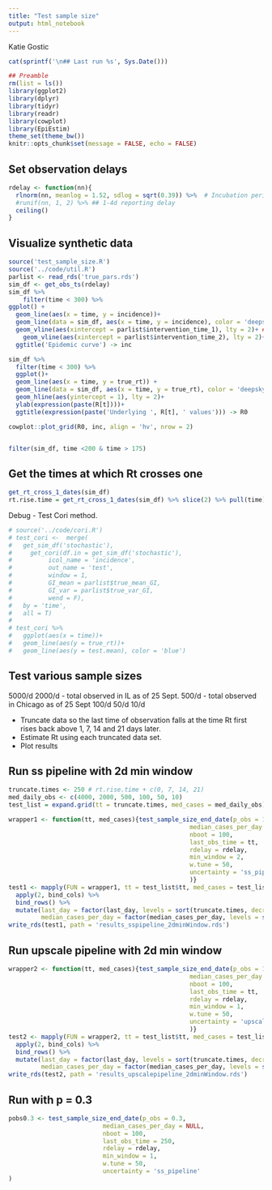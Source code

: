 ```yaml
---
title: "Test sample size"
output: html_notebook
---
```


Katie Gostic

```r
cat(sprintf('\n## Last run %s', Sys.Date()))
```
```r
## Preamble
rm(list = ls())
library(ggplot2)
library(dplyr)
library(tidyr)
library(readr)
library(cowplot)
library(EpiEstim)
theme_set(theme_bw())
knitr::opts_chunk$set(message = FALSE, echo = FALSE)
```



## Set observation delays
```r
rdelay <- function(nn){
  rlnorm(nn, meanlog = 1.52, sdlog = sqrt(0.39)) %>%  # Incubation period from table 2 of Linton et al.
  #runif(nn, 1, 2) %>% ## 1-4d reporting delay
  ceiling()
}

```


## Visualize synthetic data
```r
source('test_sample_size.R')
source('../code/util.R')
parlist <- read_rds('true_pars.rds')
sim_df <- get_obs_ts(rdelay)
sim_df %>%
    filter(time < 300) %>%
ggplot() +
  geom_line(aes(x = time, y = incidence))+
  geom_line(data = sim_df, aes(x = time, y = incidence), color = 'deepskyblue')+
  geom_vline(aes(xintercept = parlist$intervention_time_1), lty = 2)+ ## Dahsed line where Rt starts to decrease
    geom_vline(aes(xintercept = parlist$intervention_time_2), lty = 2)+ ## Dahsed line where Rt starts to decrease
  ggtitle('Epidemic curve') -> inc

sim_df %>% 
  filter(time < 300) %>%
  ggplot()+
  geom_line(aes(x = time, y = true_rt)) +
  geom_line(data = sim_df, aes(x = time, y = true_rt), color = 'deepskyblue') +
  geom_hline(aes(yintercept = 1), lty = 2)+
  ylab(expression(paste(R[t])))+
  ggtitle(expression(paste('Underlying ', R[t], ' values'))) -> R0

cowplot::plot_grid(R0, inc, align = 'hv', nrow = 2)


filter(sim_df, time <200 & time > 175)
```

## Get the times at which Rt crosses one
```r
get_rt_cross_1_dates(sim_df)
rt.rise.time = get_rt_cross_1_dates(sim_df) %>% slice(2) %>% pull(time)
```
Debug - Test Cori method.
```r
# source('../code/cori.R')
# test_cori <-  merge(
#   get_sim_df('stochastic'), 
#     get_cori(df.in = get_sim_df('stochastic'),
#          icol_name = 'incidence', 
#          out_name = 'test', 
#          window = 1, 
#          GI_mean = parlist$true_mean_GI, 
#          GI_var = parlist$true_var_GI, 
#          wend = F),
#   by = 'time', 
#   all = T)
# 
# test_cori %>%
#   ggplot(aes(x = time))+
#   geom_line(aes(y = true_rt))+
#   geom_line(aes(y = test.mean), color = 'blue')
```



## Test various sample sizes

5000/d 
2000/d - total observed in IL as of 25 Sept.
500/d - total observed in Chicago as of 25 Sept
100/d
50/d
10/d


* Truncate data so the last time of observation falls at the time Rt first rises back above 1, 7, 14 and 21 days later.
* Estimate Rt using each truncated data set.
* Plot results


## Run ss pipeline with 2d min window
```r
truncate.times <- 250 # rt.rise.time + c(0, 7, 14, 21)
med_daily_obs <- c(4000, 2000, 500, 100, 50, 10)
test_list = expand.grid(tt = truncate.times, med_cases = med_daily_obs)
```

```r
wrapper1 <- function(tt, med_cases){test_sample_size_end_date(p_obs = 1,
                                                  median_cases_per_day = med_cases,
                                                  nboot = 100,
                                                  last_obs_time = tt,
                                                  rdelay = rdelay,
                                                  min_window = 2, 
                                                  w.tune = 50,
                                                  uncertainty = 'ss_pipeline'
                                                  )}
test1 <- mapply(FUN = wrapper1, tt = test_list$tt, med_cases = test_list$med_cases, SIMPLIFY = 'list') %>%
  apply(2, bind_cols) %>%
  bind_rows() %>%
  mutate(last_day = factor(last_day, levels = sort(truncate.times, decreasing = F)),
         median_cases_per_day = factor(median_cases_per_day, levels = sort(med_daily_obs, decreasing = F)))
write_rds(test1, path = 'results_sspipeline_2dminWindow.rds')
```

##  Run upscale pipeline with 2d min window
```r
wrapper2 <- function(tt, med_cases){test_sample_size_end_date(p_obs = 1,
                                                  median_cases_per_day = med_cases,
                                                  nboot = 100,
                                                  last_obs_time = tt,
                                                  rdelay = rdelay,
                                                  min_window = 1,
                                                  w.tune = 50,
                                                  uncertainty = 'upscale_pipeline'
                                                  )}
test2 <- mapply(FUN = wrapper2, tt = test_list$tt, med_cases = test_list$med_cases, SIMPLIFY = 'list') %>%
  apply(2, bind_cols) %>%
  bind_rows() %>%
  mutate(last_day = factor(last_day, levels = sort(truncate.times, decreasing = F)),
         median_cases_per_day = factor(median_cases_per_day, levels = sort(med_daily_obs, decreasing = F)))
write_rds(test2, path = 'results_upscalepipeline_2dminWindow.rds')
```

## Run with p = 0.3
```r
pobs0.3 <- test_sample_size_end_date(p_obs = 0.3,
                          median_cases_per_day = NULL,
                          nboot = 100,
                          last_obs_time = 250,
                          rdelay = rdelay,
                          min_window = 1,
                          w.tune = 50,
                          uncertainty = 'ss_pipeline'
)
```

